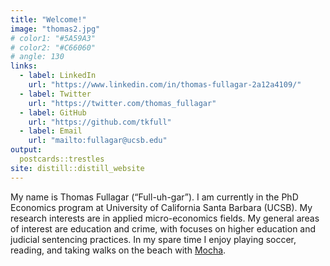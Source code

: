 ```yaml
---
title: "Welcome!"
image: "thomas2.jpg"
# color1: "#5A59A3"
# color2: "#C66060"
# angle: 130
links:
  - label: LinkedIn
    url: "https://www.linkedin.com/in/thomas-fullagar-2a12a4109/"
  - label: Twitter
    url: "https://twitter.com/thomas_fullagar"
  - label: GitHub
    url: "https://github.com/tkfull"
  - label: Email
    url: "mailto:fullagar@ucsb.edu"
output:
  postcards::trestles
site: distill::distill_website
---
```

 
My name is Thomas Fullagar ("Full-uh-gar"). I am currently in the PhD Economics program at University of California Santa Barbara (UCSB). My research interests are in applied micro-economics fields. My general areas of interest are education and crime, with focuses on higher education and judicial sentencing practices. In my spare time I enjoy playing soccer, reading, and taking walks on the beach with <a href="mocha.jpeg">Mocha</a>.
